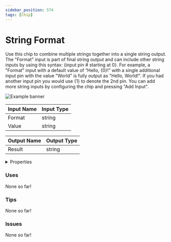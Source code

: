 ```yaml
---
sidebar_position: 574
tags: [Chip]
---
```


# String Format

Use this chip to combine multiple strings together into a single string output. The "Format" input is part of final string output and can include other string inputs by using this syntax: {input pin # starting at 0}. For example, a "Format" input with a default value of “Hello, {0}!” with a single additional input pin with the value "World" is fully output as "Hello, World!". If you had another input pin you would use {1} to denote the 2nd pin. You can add more string inputs by configuring the chip and pressing "Add Input".



![Example banner](./assets/77afc9dd-baa9-4312-b8b8-7ef479c840e6.svg)

| Input Name | Input Type |
|-----------|-----------|
| Format | string |
| Value | string |

| Output Name | Output Type |
|-----------|-----------|
| Result | string |


<details>
  <summary>Properties</summary>
  <div>
    <div>
    <table>
      <thead>
        <tr>
          <th>Is beta required?</th>
          <th>❌</th>
        </tr>
        <tr>
          <th>Is this chip a trolling risk?</th>
          <th>❌</th>
        </tr>
        <tr>
          <th>Chip UUID</th>
          <th>77afc9dd-baa9-4312-b8b8-7ef479c840e6</th>
        </tr>
      </thead>
    </table>
    </div>
  </div>
</details>

### Uses

None so far!

### Tips

None so far!

### Issues

None so far!